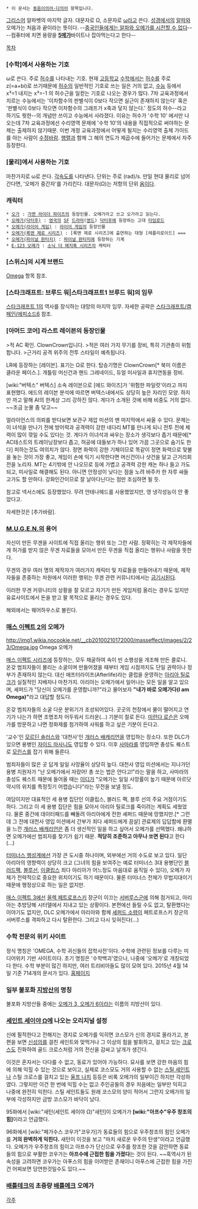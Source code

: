  * 이 문서는 [[동음이의어·다의어]] 항목입니다.

[[그리스]]어 알파벳의 마지막 글자.
대문자로 Ω, 소문자로 [[고양이입|ω]]라고 쓴다. [[성경]]에서의 [[알파]]와 오메가는 처음과 끝이라는 뜻이다.
--[[한자|중국인들에게는 알파와 오메가를 시전할 수 없다]]--
--컴퓨터에 치면 용량을 '''[[오메가|5메가]]'''바이트나 잡아먹는다고 한다--

[[목차]]
=== [수학]에서 사용하는 기호 ===
ω로 쓴다. 주로 [[허수]]를 나타내는 기호. 현재 [[고등학교]] [[수학]]에서는 [[허수]]를 주로 z(=a+bi)로 쓰기때문에 [[허수]]의 일반적인 기호로 쓰는 일은 거의 없고, [[수능]] 등에서 x³=1 내지는 x³=-1 의 허수근을 일컫는 기호로 나오는 경우가 많다. 7차 교육과정에서 치르는 수능에서는 '이차함수의 판별식이 0보다 작으면 실근이 존재하지 않는다' 혹은 '판별식이 0보다 작으면 이차함수의 그래프가 x축과 닿지 않는다.' 정도의 허수--라고 하기도 뭣한--의 개념만 쓰이고 수능에서 사라졌다. 이유는 허수가 '수학 10' 에서만 나오는데 7차 교육과정에선 수리영역 문제에 '수학 10'의 내용을 직접적으로 써야하는 문제는 출제하지 않기때문. 이번 개정 교육과정에서 어떻게 될지는 수리영역 출제 가이드를 아는 사람이 [[수정바람]]. [[행렬]]과 함께 그 해의 연도가 제곱수에 들어가는 문제에서 자주 등장한다.

=== [물리]에서 사용하는 기호 ===
마찬가지로 ω로 쓴다. [[각속도]]를 나타낸다. 단위는 주로 (rad)/s.
만일 현대 물리로 넘어간다면, '오메가 중간자'를 가리킨다. 대문자(Ω)는 저항의 단위 [[옴]]이다.
=== 캐릭터 ===
 * [[오가]] : [[가면 라이더 파이즈]]의 등장인물. 오메가라고 쓰고 오가라고 읽는다.
 * [[오메가(닥터후)]] : [[영국]]의 [[SF]] [[드라마]]([[영드]]) [[닥터후]]에 등장하는 고대 [[타임로드]]
 * [[오메가(라이어 게임)]] : [[라이어 게임]]의 등장인물
 * [[오메가(록맨 제로 시리즈)]] : [록맨 제로 시리즈]에 출연하는 대형 [레플리로이드] ===
 * [[오메가(파이널 판타지)]] : [[파이널 판타지]]에 등장하는 기계
 * [[E-123 오메가]] : [[소닉 더 헤지혹 시리즈]]의 캐릭터
=== [스위스]의 시계 브랜드 ===
[[Omega]] 항목 참조.
=== [스타크래프트: 브루드 워|스타크래프트1 브루드 워]의 임무 ===
[[스타크래프트: 브루드 워|스타크래프트 1]]의 역사를 장식하는 대망의 마지막 임무. 자세한 공략은 [[스타크래프트/캠페인/에피소드6]] 참조.
=== [아머드 코어] 라스트 레이븐의 등장인물 ===
>적 AC 확인. ClownCrown입니다.
>적은 여러 가지 무기를 장비, 특히 기관총이 위험합니다.
>근거리 공격 위주의 전투 스타일이 예측됩니다.

LR에 등장하는 [레이븐]. 표기는 Ω로 한다. 탑승기명은 ClownCrown[* 북미 이름은 클라운 페이스.]. 개틀링 머신건과 핸드 그레네이드, 듀얼 미사일과 휴지연동을 장비.

[wiki:"버텍스" 버텍스] 소속 레이븐으로 [에드 와이즈]가 '위험한 파일럿'이라고 까지 표현했다. 에드의 레이븐 분석에 따르면 버텍스내에서도 상당히 높은 자리인 모양. 하지만 까고 말해 AI의 한계상 그리 강하진 않다. 게다가 소개된 것에 비해 비중도 거의 없다. ~~조금 눈물 좀 닦고~~

얼라이언스의 의뢰를 받다보면 보관구 제압 미션의 맨 마지막에서 싸울 수 있다. 문제는 이 녀석을 만나기 전에 방어력과 공격력이 강한 네다리 MT를 만나게 되니 전투 전에 체력이 많이 깎일 수도 있다는 것. 게다가 이녀석과 싸우는 장소가 생각보다 좁기 때문에[* AC테스트의 트레이닝장보다 좁고, 허공에 대들보가 하나 있어 가끔 그곳으로 숨기도 한다] 피하는것도 여의치가 않다. 
정면 화력이 강한 기체이므로 똑같이 정면 화력으로 맞불을 놓는 것이 가장 좋고, 게임이 손에 익기 시작한다면 머신건이나 샷건을 달고 근거리회전을 노리자. MT는 4기밖에 안 나오므로 등에 가볍고 공격력 강한 캐논 하나 들고 가도 되고, 미사일로 해결해도 된다. 아니면 안정성이 낮다는 점을 노려 바주카 한 자루 싸들고가도 할 만하다. 강화인간이므로 잘 날아다닌다는 점만 조심하면 될 듯.

참고로 넥서스에도 등장했었다. 무려 안테나헤드를 사용했었지만, 영 냉각성능이 안 좋았다고.

자세한것은 [추가바람].

=== [[M.U.G.E.N.]]의 용어 ===
자신이 만든 무겐을 사이트에 직접 올리는 행위 또는 그런 사람.
정확히는 각 제작자들에게 허가를 받지 않은 무겐 자료들을 모아서 만든 무겐을 직접 올리는 행위나 사람을 뜻한다.

무겐의 경우 여러 명의 제작자가 여러가지 캐릭터 및 자료들을 만들어내기 때문에, 제작자들을 존중하는 차원에서 이러한 행위는 무겐 관련 커뮤니티에서는 [[금기]]시된다.

이러한 무겐 커뮤니티의 상황을 잘 모르고 자기가 만든 게임처럼 올리는 경우도 있지만 유료사이트에서 돈을 받고 팔 목적으로 올리는 경우도 있다.

해외에서는 웨어하우스로 불린다.

=== [[매스 이펙트 2]]의 오메가 ===
http://img1.wikia.nocookie.net/__cb20100210172000/masseffect/images/2/23/Omega.jpg
Omega
오메가

[[매스 이펙트 시리즈]]에 등장하는, 모두 채굴하여 속이 빈 소행성을 개조해 만든 콜로니. 온갖 범죄자들이 몰리는 소굴이며 만들어졌을 때부터 게임 시점까지도 단일 권력이나 정부가 존재하지 않는다. 대신 애프터라이프(Afterlife)라는 클럽을 운영하는 [[아리아 틸로크]]가 실질적인 지배자나 마찬가지. 아리아는 오메가에서 일어나는 모든 일을 알고 있으며, 셰퍼드가 "당신이 오메가를 운영합니까?"라고 물어보자 '''"내가 바로 오메가다(I am Omega)"'''라고 대답할 정도다.

온갖 범죄자들의 소굴 다운 분위기가 조성되어있다. 곳곳의 천장에서 물이 떨어지고 연기가 나는가 하면 조명조차 어두워서 드러운(...) 기분이 절로 든다. [[미란다 로슨]]은 오메가를 방문하고 나면 정화제를 첨가하여 샤워를 하고 싶은 기분이 든다고.

'교수'인 [[모르딘 솔러스]]와 '대천사'인 [[개러스 배캐리언]]을 영입하는 장소다. 또한 DLC가 있으면 용병인 [[자이드 마사니]]도 영입할 수 있다. 이후 [[사마라]]를 영입하면 충성도 퀘스트로 [[모린스]]를 잡기 위해 들른다.

범죄자들이 많은 곳 답게 일일 사망율이 상당히 높다. 대천사 영입 미션에서는 지나가던 용병 지원자가 "난 오메가에서 자랐어! 총 쏘는 법은 안다고!"라는 말을 하고, 사마라의 충성도 퀘스트 때문에 들어올 때는 [[이디]]가 "오메가는 일일 사망률이 높기 때문에 아르닷 약시의 위치를 특정짓기 어렵습니다"라는 무전을 보낼 정도.

여담이지만 대표적인 세 용병 집단인 이클립스, 블러드 팩, 블루 선의 주요 거점이기도 하다. 그리고 이 세 용병 집단은 힘을 모아서 아리아 틸로크를 죽이려는 계획도 세웠었다. 물론 중간에 데이터패드를 빼돌려 아리아에게 전한 셰퍼드 때문에 망했지만.[* 그런데 그 전에 대천사 영입 미션에서 간부가 죄다 셰퍼드에게 끔살] 관료제의 답답함에 환멸을 느낀 [[개러스 배캐리언]]은 좀 더 생산적인 일을 하고 싶어서 오메가를 선택했다. 왜냐하면 오메가에선 범죄자를 찾기가 쉽기 때문. '''적당히 조준하고 아무나 쏘면 된다'''고 한다(...)

[[터미너스 행성계]]에선 가장 큰 도시중 하나이며, 외부에선 거의 수도로 보고 있다. 일단 아리아의 영향력이 상당히 크고 (그녀의 힘을 보여주는 예로 터미너스 3대 용병단인 [[블러드팩]], [[블루선]], [[이클립스]] 죄다 아리아가 어느정도 마음대로 움직일 수 있다), 오메가 자체가 전략적으로 중요한 위치이기도 하기 때문이다. 물론 터미너스 전체가 무법지대이기 때문에 행정상으로 하는 일은 없지만.

[[매스 이펙트 3]]에선 [[올렉 페트로프스키]] 장군이 이끄는 [[서버루스]]군에 의해 점거되고, 아리아는 추방당해 시터델에서 지내고 있는 상황이다. 본편에선 들릴 수도 없고, 탈환했다는 이야기도 없지만, DLC 오메가에서 아리아와 함께 [[셰퍼드 소령]]이 페트로프스키 장군의 서버루스를 격파하고 다시 탈환한다. 그리고 다시 잊혀진다(...)

=== 수학 전문의 위키 사이트 ===
정식 명칭은 'OMEGA, 수학 귀신들의 잡학사전'이다.
수학에 관련된 정보를 다루는 미디어위키 기반 사이트이다. 초기 명칭은 '수학백괴'였으나, 나중에 '오메가'로 개칭되었다 한다. 수학 부분이 많긴 하지만, 여러 트리비아들도 많이 모여 있다. 2015년 4월 14일 기준 714개의 문서가 있다.
[http://www.mathwiki.net/ 홈페이지]



=== 일부 불포화 [[지방산]]의 명칭 ===
불포화 지방산들 중에는 [[지방산#s-2|오메가 3, 오메가 6]]이라는 이름의 지방산이 있다.

=== [[세인트 세이야 Ω]]에 나오는 오리지널 설정 ===
신에 필적한다고 전해지는 경지로 오메가를 익히면 코스모가 신의 경지로 올라가고, 본편을 보면 [[신성의]]를 걸친 세인트와 맞먹거나 그 이상의 힘을 발휘하고, 걸치고 있는 [[크로스]]도 진화하여 골드 크로스처럼 거의 전신을 감싸고 날개가 생긴다.

이것은 혼자서는 다다를 수 없고, 동료가 있어야 가능하다. 묘사를 보면 강한 마음의 힘에 의해 익힐 수 있는 것으로 보이고, 실제로 코스모도 거의 사용할 수 없는 [[스틸 세인트]]나 스틸 크로스를 걸치고 있는 [[울프 나치]] 등등은 비록 오메가의 일부이긴 하지만 각성하였다. 그렇지만 이건 한 번에 익힐 수는 없고 주인공들의 경우 처음에는 일부만 익히고 나중에 완전히 익힌다. 스틸 세인트들도 원래 코스모의 양이 적어서 그런지 오메가의 일부에 각성하지만 금방 코스모가 바닥이 났다.

95화에서 [wiki:"새턴(세인트 세이야 Ω)"새턴]이 오메가가 '''[wiki:"아프수"우주 창조의 힘]'''이라고 언급했다.

96화에서 [wiki:"페가수스 코우가"코우가]가 동료들의 힘으로 우주창조의 힘인 오메가를 '''거의 완벽하게 익힌다.''' 새턴이 이것을 보고 "마치 새로운 우주의 탄생"이라고 언급했다. 오메가가 우주창조의 힘이고 아프수가 단신으로 우주를 창조한 것을 감안하면 동료들의 힘으로 부활한 코우가는 '''아프수에 근접한 힘을 가졌다'''는 것이 된다.
~~흑역사가 된 속성을 고려하면 코우가는 아푸스의 힘을 이어받은 존재이니 아푸스에 근접한 힘을 가진건 어찌보면 당연한것일수도 있다.~~
=== [[배틀테크]]의 초중량 [[배틀메크]] 오메가 ===

[[각주]]
